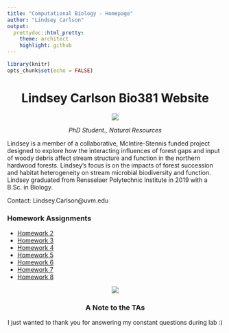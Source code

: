 ```yaml
---
title: "Computational Biology - Homepage"
author: "Lindsey Carlson"
output:
  prettydoc::html_pretty:
    theme: architect
    highlight: github
---
```


```r
library(knitr)
opts_chunk$set(echo = FALSE)
```

<center>
# Lindsey Carlson Bio381 Website 
![](photo.png)



*PhD Student., Natural Resources*  
</center>
Lindsey is a member of a collaborative, McIntire-Stennis funded project designed to explore how the interacting influences of forest gaps and input of woody debris affect stream structure and function in the northern hardwood forests. Lindsey’s focus is on the impacts of forest succession and habitat heterogeneity on stream microbial biodiversity and function. Lindsey graduated from Rensselaer Polytechnic Institute in 2019 with a B.Sc. in Biology. 

Contact: Lindsey.Carlson@uvm.edu



### Homework Assignments
* [Homework 2](Homework_02.html)
* [Homework 3](Homework_03.html)
* [Homework 4](Homework_04.html)
* [Homework 5](Homework_05.html)
* [Homework 6](Homework_06.html)
* [Homework 7](Homework_07.html)
* [Homework 8](Homework_08.html)


<center>
![](photo2.png)


### A Note to the TAs

I just wanted to thank you for answering my constant questions during lab :)

